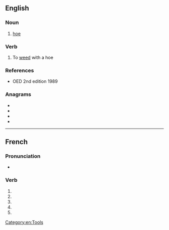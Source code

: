 {{also|sarclé}}

==English==

===Noun===
{{en-noun}}

# {{lb|en|obsolete}} [[hoe]]

===Verb===
{{en-verb|sarcl}}

# {{lb|en|obsolete}} To [[weed]] with a hoe

===References===
* OED 2nd edition 1989

===Anagrams===
* {{l|en|clears}}
* {{l|en|lacers}}
* {{l|en|scaler}}
* {{l|en|sclera}}

----

==French==

===Pronunciation===
* {{homophones|lang=fr|sarclent|sarcles}}

===Verb===
{{fr-verb-form}}

# {{inflection of|sarcler||1|s|pres|indc|lang=fr}}
# {{inflection of|sarcler||3|s|pres|indc|lang=fr}}
# {{inflection of|sarcler||1|s|pres|subj|lang=fr}}
# {{inflection of|sarcler||1|s|pres|subj|lang=fr}}
# {{inflection of|sarcler||2|s|impr|lang=fr}}

[[Category:en:Tools]]